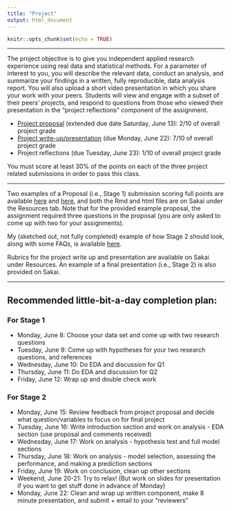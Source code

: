 ```yaml
---
title: "Project"
output: html_document
---
```


```r
knitr::opts_chunk$set(echo = TRUE)
```

---- 

The project objective is to give you independent applied research experience using real data and statistical methods. For a parameter of interest to you, you will describe the relevant data, conduct an analysis, and summarize your findings in a written, fully reproducible, data analysis report. You will also upload a short video presentation in which you share your work with your peers. Students will view and engage with a subset of their peers’ projects, and respond to questions from those who viewed their presentation in the "project reflections" component of the assignment.

* [Project proposal](https://kelrenmor.github.io/STA101-002/project_files/project_st1_statement) (extended due date Saturday, June 13): 2/10 of overall project grade
* [Project write-up/presentation](https://kelrenmor.github.io/STA101-002/project_files/project_st2_statement) (due Monday, June 22): 7/10 of overall project grade
* Project reflections (due Tuesday, June 23): 1/10 of overall project grade

You must score at least 30% of the points on each of the three project related submissions in order to pass this class.

---- 

Two examples of a Proposal (i.e., Stage 1) submission scoring full points are available [here](https://kelrenmor.github.io/STA101-002/project_files/Stage1_example_2) and [here](https://kelrenmor.github.io/STA101-002/project_files/Stage1_example_1), and both the Rmd and html files are on Sakai under the Resources tab. Note that for the provided example proposal, the assignment required three questions in the proposal (you are only asked to come up with two for your assignments).

My (sketched out, not fully completed) example of how Stage 2 should look, along with some FAQs, is available [here](https://kelrenmor.github.io/STA101-002/project_files/Stage2_example).

Rubrics for the project write up and presentation are available on Sakai under Resources. An example of a final presentation (i.e., Stage 2) is also provided on Sakai.

---- 

## Recommended little-bit-a-day completion plan:

### For Stage 1

- Monday, June 8: Choose your data set and come up with two research questions
- Tuesday, June 9: Come up with hypotheses for your two research questions, and references
- Wednesday, June 10: Do EDA and discussion for Q1
- Thursday, June 11: Do EDA and discussion for Q2
- Friday, June 12: Wrap up and double check work

### For Stage 2

- Monday, June 15: Review feedback from project proposal and decide what question/variables to focus on for final project
- Tuesday, June 16: Write introduction section and work on analysis - EDA section (use proposal and comments received)
- Wednesday, June 17: Work on analysis - hypothesis test and full model sections
- Thursday, June 18: Work on analysis - model selection, assessing the performance, and making a prediction sections
- Friday, June 19: Work on conclusion, clean up other sections
- Weekend, June 20-21: Try to relax! (But work on slides for presentation if you want to get stuff done in advance of Monday)
- Monday, June 22: Clean and wrap up written component, make 8 minute presentation, and submit + email to your "reviewers"

